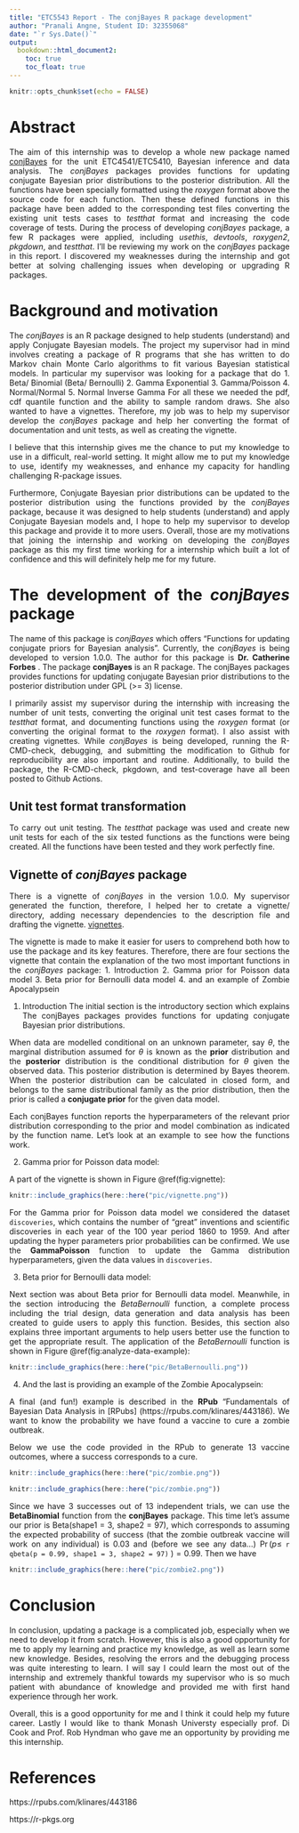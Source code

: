 ```yaml
---
title: "ETC5543 Report - The conjBayes R package development"
author: "Pranali Angne, Student ID: 32355068"
date: "`r Sys.Date()`"
output: 
  bookdown::html_document2:
    toc: true
    toc_float: true
---
```


<style>
body{
text-align: justify
}
</style>



```r
knitr::opts_chunk$set(echo = FALSE)
```

# Abstract

The aim of this internship was to develop a whole new package named [conjBayes](https://github.com/catherineforbes/conjBayes)
for the unit ETC4541/ETC5410, Bayesian inference and data analysis. The *conjBayes* packages provides functions for updating conjugate Bayesian prior distributions to the posterior distribution. All the functions have been specially formatted using the *roxygen* format above the source code for each function. Then these defined functions in this package have been added to the corresponding test files converting the existing unit tests cases to *testthat* format and increasing the code coverage of tests.  During the process of developing *conjBayes* package, a few R packages were applied, including *usethis*, *devtools*, *roxygen2*, *pkgdown*, and *testthat*. I'll be reviewing my work on the *conjBayes* package in this report. I discovered my weaknesses during the internship and got better at solving challenging issues when developing or upgrading R packages.


# Background and motivation

The *conjBayes* is an R package designed to help students (understand) and apply Conjugate Bayesian models. The project my supervisor had in mind involves creating a package of R programs that she has written to do Markov chain Monte Carlo algorithms to fit various Bayesian statistical models. In particular my supervisor was looking for a package that do 
1. Beta/ Binomial (Beta/ Bernoulli)
2. Gamma Exponential 
3. Gamma/Poisson
4. Normal/Normal 
5. Normal Inverse Gamma
For all these we needed the pdf, cdf quantile function and the ability to sample random draws. She also wanted to have a vignettes. Therefore, my job was to help my supervisor develop the *conjBayes* package and help her converting the format of documentation and unit tests, as well as creating the vignette.


I believe that this internship gives me the chance to put my knowledge to use in a difficult, real-world setting. It might allow me to put my knowledge to use, identify my weaknesses, and enhance my capacity for handling challenging R-package issues.

Furthermore, Conjugate Bayesian prior distributions can be updated to the posterior distribution using the functions provided by the *conjBayes* package, because it was designed to help students (understand) and apply Conjugate Bayesian models and, I  hope to help my supervisor to develop this package and provide it to more users. Overall, those are my motivations that joining the internship and working on developing the *conjBayes* package as this  my first time working for a internship which built a lot of confidence and this will definitely help me for my future. 

# The development of the *conjBayes* package

The name of this package is *conjBayes* which offers "Functions for updating conjugate priors for Bayesian analysis". Currently, the *conjBayes* is being developed to version 1.0.0. The author for this package is **Dr. Catherine Forbes** . The package **conjBayes** is an R package. The conjBayes packages provides functions for updating conjugate Bayesian prior distributions to the posterior distribution under GPL (>= 3) license. 

I primarily assist my supervisor during the internship with increasing the number of unit tests, converting the original unit test cases format to the *testthat* format, and documenting functions using the *roxygen* format (or converting the original format to the *roxygen* format). I also assist with creating vignettes. While *conjBayes* is being developed, running the R-CMD-check, debugging, and submitting the modification to Github for reproducibility are also important and routine. Additionally, to build the package, the R-CMD-check, pkgdown, and test-coverage have all been posted to Github Actions.

## Unit test format transformation

To carry out unit testing. The *testthat* package was used and create new unit tests for each of the six tested functions as the functions were being created. All the functions have been tested and they work perfectly fine. 

## Vignette of *conjBayes* package

There is a vignette of *conjBayes* in the version 1.0.0. My supervisor generated the function, therefore, I helped her to cretate a vignette/ directory, adding necessary dependencies to the description file and drafting the vignette. [vignettes](https://github.com/catherineforbes/conjBayes/tree/main/vignettes).

The vignette is made to make it easier for users to comprehend both how to use the package and its key features. Therefore, there are four sections the vignette that contain the explanation of the two most important functions in the *conjBayes* package:
1. Introduction
2. Gamma prior for Poisson data model
3. Beta prior for Bernoulli data model
4. and an example of Zombie Apocalypsein  


1. Introduction
The initial section is the introductory section which explains The conjBayes packages provides functions for updating conjugate Bayesian prior distributions. 

When data are modelled conditional on an unknown parameter, say $\theta$, the marginal distribution assumed for $\theta$ is known as the **prior** distribution and the **posterior** distribution is the conditional distribution for $\theta$ given the observed data. This posterior distribution is determined by Bayes theorem. When the posterior distribution can be calculated in closed form, and belongs to the same distributional family as the prior distribution, then the prior is called a **conjugate prior** for the given data model. 

Each conjBayes function reports the hyperparameters of the relevant prior distribution corresponding to the prior and model combination as indicated by the function name. Let's look at an example to see how the functions work.


2. Gamma prior for Poisson data model:

A part of the vignette is shown in Figure \@ref(fig:vignette):

```r
knitr::include_graphics(here::here("pic/vignette.png"))
```

For the Gamma prior for Poisson data model we considered the dataset `discoveries`, which contains the number of "great" inventions and scientific discoveries in each year of the 100 year period 1860 to 1959. And after updating the hyper parameters prior probabilities can be confirmed. We use the **GammaPoisson** function to update the Gamma distribution hyperparameters, given the data values in `discoveries`.


3. Beta prior for Bernoulli data model:

Next section was about Beta prior for Bernoulli data model. Meanwhile, in the section introducing the *BetaBernoulli* function, a complete process including the trial design, data generation and data analysis has been created to guide users to apply this function. Besides, this section also explains three important arguments to help users better use the  function to get the appropriate result. The application of the *BetaBernoulli* function is shown in Figure \@ref(fig:analyze-data-example):

```r
knitr::include_graphics(here::here("pic/BetaBernoulli.png"))
```

4. And the last is providing an example of the Zombie Apocalypsein:

A final (and fun!) example is described in the **RPub** "Fundamentals of Bayesian Data Analysis in [RPubs] (https://rpubs.com/klinares/443186). We want to know the probability we have found a vaccine to cure a zombie outbreak. 

Below we use the code provided in the RPub to generate 13 vaccine outcomes, where a success corresponds to a cure.

```r
knitr::include_graphics(here::here("pic/zombie.png"))
```

```r
knitr::include_graphics(here::here("pic/zombie.png"))
```

Since we have 3 successes out of 13 independent trials, we can use the **BetaBinomial** function from the **conjBayes** package. This time let's assume our prior is Beta(shape1 = 3, shape2 = 97), which corresponds to assuming the expected probability of success (that the zombie outbreak vaccine will work on any individual) is 0.03 and (before we see any data...) $\Pr(p \leq$ `r qbeta(p = 0.99, shape1 = 3, shape2 = 97)` $)=0.99$. Then we have

```r
knitr::include_graphics(here::here("pic/zombie2.png"))
```


# Conclusion

In conclusion, updating a package is a complicated job, especially when we need to develop it from scratch. However, this is also a good opportunity for me to apply my learning and practice my knowledge, as well as learn some new knowledge. Besides, resolving the errors and the debugging process was quite interesting to learn. I will say I could learn the most out of the internship and extremely thankful towards my supervisor who is so much patient with abundance of knowledge  and provided me with first hand experience through her work. 

Overall, this is a good opportunity for me and I think it could help my future career. Lastly I would like to thank Monash Universty especially prof. Di Cook and Prof. Rob Hyndman who gave me an opportunity by providing me this internship.  

# References

https://rpubs.com/klinares/443186

https://r-pkgs.org
